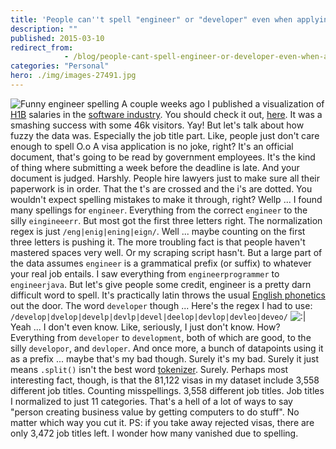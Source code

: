 ```yaml
---
title: 'People can''t spell "engineer" or "developer" even when applying for a visa'
description: ""
published: 2015-03-10
redirect_from: 
            - /blog/people-cant-spell-engineer-or-developer-even-when-applying-for-a-visa/swizec/6660
categories: "Personal"
hero: ./img/images-27491.jpg
---
```

![Funny engineer spelling](./img/images-27491.jpg) A couple weeks ago I published a visualization of [H1B](http://en.wikipedia.org/wiki/H-1B_visa "H-1B visa") salaries in the [software industry](http://en.wikipedia.org/wiki/Software_industry "Software industry"). You should check it out, [here](http://swizec.github.io/h1b-software-salaries/#2014-ca-engineer). It was a smashing success with some 46k visitors. Yay! But let&#x27;s talk about how fuzzy the data was. Especially the job title part. Like, people just don&#x27;t care enough to spell O.o A visa application is no joke, right? It&#x27;s an official document, that&#x27;s going to be read by government employees. It&#x27;s the kind of thing where submitting a week before the deadline is late. And your document is judged. Harshly. People hire lawyers just to make sure all their paperwork is in order. That the t&#x27;s are crossed and the i&#x27;s are dotted. You wouldn&#x27;t expect spelling mistakes to make it through, right? Wellp ... I found many spellings for `engineer`. Everything from the correct `engineer` to the silly `eingineeerr`. But most got the first three letters right. The normalization regex is just `/eng|enig|ening|eign/`. Well ... maybe counting on the first three letters is pushing it. The more troubling fact is that people haven&#x27;t mastered spaces very well. Or my scraping script hasn&#x27;t. But a large part of the data assumes `engineer` is a grammatical prefix (or suffix) to whatever your real job entails. I saw everything from `engineerprogrammer` to `engineerjava`. But let&#x27;s give people some credit, engineer is a pretty darn difficult word to spell. It&#x27;s practically latin throws the usual [English phonetics](http://en.wikipedia.org/wiki/English_phonology "English phonology") out the door. The word `developer` though ... Here&#x27;s the regex I had to use: `/develop|dvelop|develp|devlp|devel|deelop|devlop|devleo|deveo/` ![:|](./img/images-27490.gif) Yeah ... I don&#x27;t even know. Like, seriously, I just don&#x27;t know. How? Everything from `developer` to `development`, both of which are good, to the silly `developor`, and `devloper`. And once more, a bunch of datapoints using it as a prefix ... maybe that&#x27;s my bad though. Surely it&#x27;s my bad. Surely it just means `.split()` isn&#x27;t the best word [tokenizer](http://en.wikipedia.org/wiki/Lexical_analysis "Lexical analysis"). Surely. Perhaps most interesting fact, though, is that the 81,122 visas in my dataset include 3,558 different job titles. Counting misspellings. 3,558 different job titles. Job titles I normalized to just 11 categories. That&#x27;s a hell of a lot of ways to say &quot;person creating business value by getting computers to do stuff&quot;. No matter which way you cut it. PS: if you take away rejected visas, there are only 3,472 job titles left. I wonder how many vanished due to spelling.
